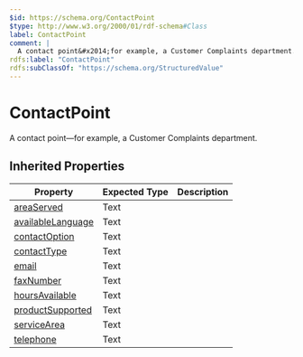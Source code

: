 ```yaml
---
$id: https://schema.org/ContactPoint
$type: http://www.w3.org/2000/01/rdf-schema#Class
label: ContactPoint
comment: |
  A contact point&#x2014;for example, a Customer Complaints department.
rdfs:label: "ContactPoint"
rdfs:subClassOf: "https://schema.org/StructuredValue"
---
```


# ContactPoint

A contact point&#x2014;for example, a Customer Complaints department.

## Inherited Properties

| Property | Expected Type | Description |
| --- | --- | --- |
| [areaServed](https://schema.org/areaServed) | Text |  |
| [availableLanguage](https://schema.org/availableLanguage) | Text |  |
| [contactOption](https://schema.org/contactOption) | Text |  |
| [contactType](https://schema.org/contactType) | Text |  |
| [email](https://schema.org/email) | Text |  |
| [faxNumber](https://schema.org/faxNumber) | Text |  |
| [hoursAvailable](https://schema.org/hoursAvailable) | Text |  |
| [productSupported](https://schema.org/productSupported) | Text |  |
| [serviceArea](https://schema.org/serviceArea) | Text |  |
| [telephone](https://schema.org/telephone) | Text |  |
